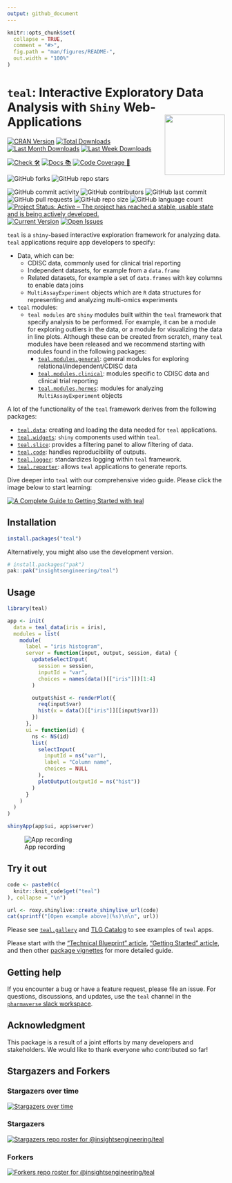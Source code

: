 ```yaml
---
output: github_document
---
```


<!-- README.md is generated from README.Rmd. Please edit that file -->

```r
knitr::opts_chunk$set(
  collapse = TRUE,
  comment = "#>",
  fig.path = "man/figures/README-",
  out.width = "100%"
)
```

# `teal`: Interactive Exploratory Data Analysis with `Shiny` Web-Applications <a href='https://insightsengineering.github.io/teal/'><img src="man/figures/logo.svg" align="right" height="139" style="max-width: 100%; max-height: 139px;"/></a  >

<!-- start badges -->
[![CRAN Version](https://www.r-pkg.org/badges/version/teal?color=green)](https://cran.r-project.org/package=teal)
[![Total Downloads](http://cranlogs.r-pkg.org/badges/grand-total/teal?color=green)](https://cran.r-project.org/package=teal)
[![Last Month Downloads](http://cranlogs.r-pkg.org/badges/last-month/teal?color=green)](https://cran.r-project.org/package=teal)
[![Last Week Downloads](http://cranlogs.r-pkg.org/badges/last-week/teal?color=green)](https://cran.r-project.org/package=teal)

[![Check 🛠](https://github.com/insightsengineering/teal/actions/workflows/check.yaml/badge.svg)](https://insightsengineering.github.io/teal/main/unit-test-report/)
[![Docs 📚](https://github.com/insightsengineering/teal/actions/workflows/docs.yaml/badge.svg)](https://insightsengineering.github.io/teal/)
[![Code Coverage 📔](https://raw.githubusercontent.com/insightsengineering/teal/_xml_coverage_reports/data/main/badge.svg)](https://insightsengineering.github.io/teal/main/coverage-report/)

![GitHub forks](https://img.shields.io/github/forks/insightsengineering/teal?style=social)
![GitHub repo stars](https://img.shields.io/github/stars/insightsengineering/teal?style=social)

![GitHub commit activity](https://img.shields.io/github/commit-activity/m/insightsengineering/teal)
![GitHub contributors](https://img.shields.io/github/contributors/insightsengineering/teal)
![GitHub last commit](https://img.shields.io/github/last-commit/insightsengineering/teal)
![GitHub pull requests](https://img.shields.io/github/issues-pr/insightsengineering/teal)
![GitHub repo size](https://img.shields.io/github/repo-size/insightsengineering/teal)
![GitHub language count](https://img.shields.io/github/languages/count/insightsengineering/teal)
[![Project Status: Active – The project has reached a stable, usable state and is being actively developed.](https://www.repostatus.org/badges/latest/active.svg)](https://www.repostatus.org/#active)
[![Current Version](https://img.shields.io/github/r-package/v/insightsengineering/teal/main?color=purple\&label=package%20version)](https://github.com/insightsengineering/teal/tree/main)
[![Open Issues](https://img.shields.io/github/issues-raw/insightsengineering/teal?color=red\&label=open%20issues)](https://github.com/insightsengineering/teal/issues?q=is%3Aissue+is%3Aopen+sort%3Aupdated-desc)
<!-- end badges -->

`teal` is a `shiny`-based interactive exploration framework for analyzing data. `teal` applications require app developers to specify:

<!-- markdownlint-disable MD007 MD030 -->
-   Data, which can be:
    -    CDISC data, commonly used for clinical trial reporting
    -    Independent datasets, for example from a `data.frame`
    -    Related datasets, for example a set of `data.frames` with key columns to enable data joins
    -    `MultiAssayExperiment` objects which are `R` data structures for representing and analyzing multi-omics experiments
-   `teal` modules:
    -   `teal modules` are `shiny` modules built within the `teal` framework that specify analysis to be performed. For example, it can be a module for exploring outliers in the data, or a module for visualizing the data in line plots. Although these can be created from scratch, many `teal` modules have been released and we recommend starting with modules found in the following packages:
        -   [`teal.modules.general`](https://insightsengineering.github.io/teal.modules.general/latest-tag/): general modules for exploring relational/independent/CDISC data
        -   [`teal.modules.clinical`](https://insightsengineering.github.io/teal.modules.clinical/latest-tag/): modules specific to CDISC data and clinical trial reporting
        -   [`teal.modules.hermes`](https://insightsengineering.github.io/teal.modules.hermes/latest-tag/): modules for analyzing `MultiAssayExperiment` objects

<!-- markdownlint-enable MD007 MD030 -->

A lot of the functionality of the `teal` framework derives from the following packages:

<!-- markdownlint-disable MD007 MD030 -->
-   [`teal.data`](https://insightsengineering.github.io/teal.data/latest-tag/): creating and loading the data needed for `teal` applications.
-   [`teal.widgets`](https://insightsengineering.github.io/teal.widgets/latest-tag/): `shiny` components used within `teal`.
-   [`teal.slice`](https://insightsengineering.github.io/teal.slice/latest-tag/): provides a filtering panel to allow filtering of data.
-   [`teal.code`](https://insightsengineering.github.io/teal.code/latest-tag/): handles reproducibility of outputs.
-   [`teal.logger`](https://insightsengineering.github.io/teal.logger/latest-tag/): standardizes logging within `teal` framework.
-   [`teal.reporter`](https://insightsengineering.github.io/teal.reporter/latest-tag/): allows `teal` applications to generate reports.

Dive deeper into `teal` with our comprehensive video guide.
Please click the image below to start learning:

[![A Complete Guide to Getting Started with teal](https://img.youtube.com/vi/N8ZamECICSI/0.jpg)](https://www.youtube.com/watch?v=N8ZamECICSI)

<!-- markdownlint-enable MD007 MD030 -->

## Installation

```r
install.packages("teal")
```

Alternatively, you might also use the development version.

```r
# install.packages("pak")
pak::pak("insightsengineering/teal")
```

## Usage

```r
library(teal)

app <- init(
  data = teal_data(iris = iris),
  modules = list(
    module(
      label = "iris histogram",
      server = function(input, output, session, data) {
        updateSelectInput(
          session = session,
          inputId = "var",
          choices = names(data()[["iris"]])[1:4]
        )

        output$hist <- renderPlot({
          req(input$var)
          hist(x = data()[["iris"]][[input$var]])
        })
      },
      ui = function(id) {
        ns <- NS(id)
        list(
          selectInput(
            inputId = ns("var"),
            label = "Column name",
            choices = NULL
          ),
          plotOutput(outputId = ns("hist"))
        )
      }
    )
  )
)

shinyApp(app$ui, app$server)
```

![App recording](man/figures/readme_app.webp)


## Try it out

```r
code <- paste0(c(
  knitr::knit_code$get("teal")
), collapse = "\n")

url <- roxy.shinylive::create_shinylive_url(code)
cat(sprintf("[Open example above](%s)\n\n", url))
```


Please see [`teal.gallery`](https://insightsengineering.github.io/teal.gallery/) and [TLG Catalog](https://insightsengineering.github.io/tlg-catalog/) to see examples of `teal` apps.

Please start with the ["Technical Blueprint" article](https://insightsengineering.github.io/teal/latest-tag/articles/blueprint/index.html), ["Getting Started" article](https://insightsengineering.github.io/teal/latest-tag/articles/getting-started-with-teal.html), and then other [package vignettes](https://insightsengineering.github.io/teal/latest-tag/articles/index.html) for more detailed guide.

## Getting help

If you encounter a bug or have a feature request, please file an issue. For questions, discussions, and updates, use the `teal` channel in the [`pharmaverse` slack workspace](https://pharmaverse.slack.com).

## Acknowledgment

This package is a result of a joint efforts by many developers and stakeholders. We would like to thank everyone who contributed so far!

## Stargazers and Forkers

### Stargazers over time

[![Stargazers over time](https://starchart.cc/insightsengineering/teal.svg)](https://starchart.cc/insightsengineering/teal)

### Stargazers

[![Stargazers repo roster for @insightsengineering/teal](http://reporoster.com/stars/insightsengineering/teal)](https://github.com/insightsengineering/teal/stargazers)

### Forkers

[![Forkers repo roster for @insightsengineering/teal](http://reporoster.com/forks/insightsengineering/teal)](https://github.com/insightsengineering/teal/network/members)
